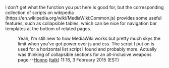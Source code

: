 I don't get what the function you put here is good for, but the corresponding collection of scripts on wikipedia (https://en.wikipedia.org/wiki/MediaWiki:Common.js) provides some useful features, such as collapsible tables, which can be nice for navigation bar templates at the bottom of related pages.
: Yeah, I'm still new to how MediaWiki works but pretty much skys the limit when you've got power over js and css. The script I put on is used for a horizontal list script I found and probably more. Actually was thinking of collapsible sections for an all-inclusive weapons page.--[[User:Honno|Honno]] ([[User talk:Honno|talk]]) 11:16, 3 February 2015 (EST)
